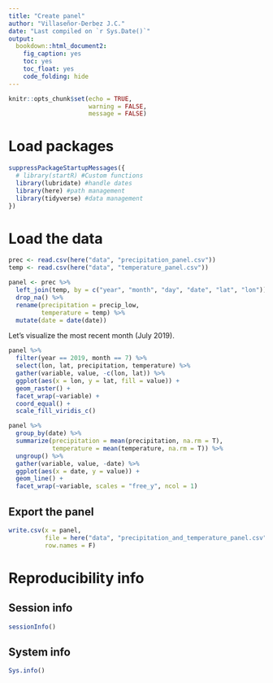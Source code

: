 ```yaml
---
title: "Create panel"
author: "Villaseñor-Derbez J.C."
date: "Last compiled on `r Sys.Date()`"
output:
  bookdown::html_document2: 
    fig_caption: yes
    toc: yes
    toc_float: yes
    code_folding: hide
---
```


```r
knitr::opts_chunk$set(echo = TRUE,
                      warning = FALSE,
                      message = FALSE)
```

# Load packages

```r
suppressPackageStartupMessages({
  # library(startR) #Custom functions
  library(lubridate) #handle dates
  library(here) #path management
  library(tidyverse) #data management
})
```

# Load the data

```r
prec <- read.csv(here("data", "precipitation_panel.csv"))
temp <- read.csv(here("data", "temperature_panel.csv"))
```

```r
panel <- prec %>% 
  left_join(temp, by = c("year", "month", "day", "date", "lat", "lon")) %>% 
  drop_na() %>% 
  rename(precipitation = precip_low,
         temperature = temp) %>% 
  mutate(date = date(date))
```

Let's visualize the most recent month (July 2019).

```r
panel %>% 
  filter(year == 2019, month == 7) %>% 
  select(lon, lat, precipitation, temperature) %>% 
  gather(variable, value, -c(lon, lat)) %>% 
  ggplot(aes(x = lon, y = lat, fill = value)) +
  geom_raster() +
  facet_wrap(~variable) +
  coord_equal() +
  scale_fill_viridis_c()
```

```r
panel %>% 
  group_by(date) %>% 
  summarize(precipitation = mean(precipitation, na.rm = T),
            temperature = mean(temperature, na.rm = T)) %>% 
  ungroup() %>% 
  gather(variable, value, -date) %>% 
  ggplot(aes(x = date, y = value)) +
  geom_line() +
  facet_wrap(~variable, scales = "free_y", ncol = 1)
```

## Export the panel

```r
write.csv(x = panel,
          file = here("data", "precipitation_and_temperature_panel.csv"),
          row.names = F)
```


# Reproducibility info

## Session info

```r
sessionInfo()
```

## System info

```r
Sys.info()
```